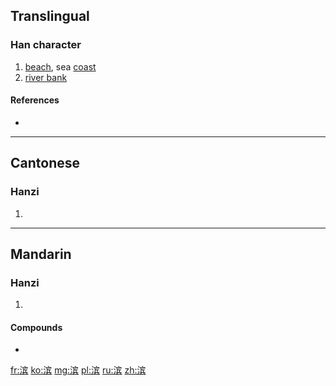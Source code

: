{{also|濱}}
==Translingual==

===Han character===
{{Han char|rn=85|rad=水|as=10|sn=13|four=|canj=水十人金 (EJOC)}}

# [[beach]], sea [[coast]]
# [[river bank]]

====References====
* {{Han ref|kx=0643.241|hdz=31708.040|uh=6EE8|ud=28392}}

----

==Cantonese==

===Hanzi===
{{yue-hanzi|jyut=ban1|y=ban1|tra=濱}}

# {{defn|lang=yue|sort=水10}}

----

==Mandarin==

===Hanzi===
{{cmn-hanzi|tra=濱|pin=[[bīn]] ([[bin1]])|wg=pin<sup>1</sup>}}

# {{defn|lang=cmn|sort=水10}}

====Compounds====
* {{l|cmn|哈尔滨|tr=Hāěrbīn}}

[[fr:滨]]
[[ko:滨]]
[[mg:滨]]
[[pl:滨]]
[[ru:滨]]
[[zh:滨]]